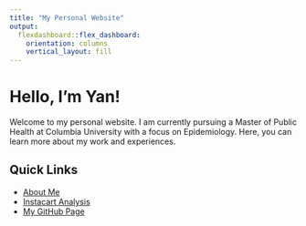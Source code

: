 ```yaml
---
title: "My Personal Website"
output: 
  flexdashboard::flex_dashboard:
    orientation: columns
    vertical_layout: fill
---
```


# Hello, I'm Yan!

Welcome to my personal website. I am currently pursuing a Master of Public Health at Columbia University with a focus on Epidemiology. Here, you can learn more about my work and experiences.

## Quick Links

- [About Me](about.html)
- [Instacart Analysis](problem-2.html)
- [My GitHub Page](https://github.com/yancattt)
